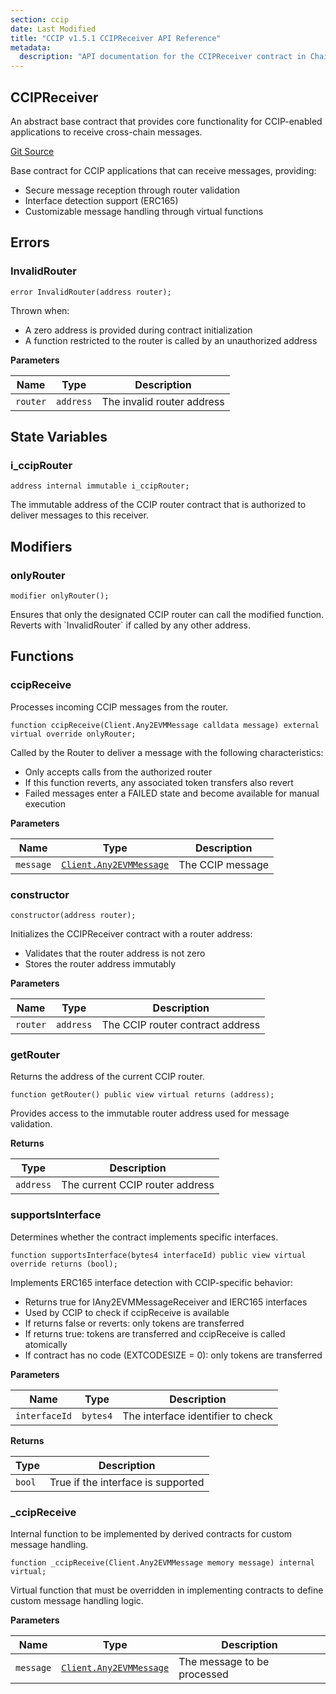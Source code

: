 ```yaml
---
section: ccip
date: Last Modified
title: "CCIP v1.5.1 CCIPReceiver API Reference"
metadata:
  description: "API documentation for the CCIPReceiver contract in Chainlink CCIP v1.5.1, the base contract for applications receiving cross-chain messages."
---
```



<CcipCommon callout="importCCIPPackage151" />

## CCIPReceiver

An abstract base contract that provides core functionality for CCIP-enabled applications to receive cross-chain messages.

[Git Source](https://github.com/smartcontractkit/ccip/blob/0df0625eea603ba8572d5382d72979a7f2b12bfb/contracts/src/v0.8/ccip/applications/CCIPReceiver.sol)

<Aside>
Base contract for CCIP applications that can receive messages, providing:

- Secure message reception through router validation
- Interface detection support (ERC165)
- Customizable message handling through virtual functions

</Aside>

## Errors

### InvalidRouter

```solidity
error InvalidRouter(address router);
```

<Aside>

Thrown when:

- A zero address is provided during contract initialization
- A function restricted to the router is called by an unauthorized address

</Aside>

**Parameters**

| Name     | Type      | Description                |
| -------- | --------- | -------------------------- |
| `router` | `address` | The invalid router address |

## State Variables

### i_ccipRouter

```solidity
address internal immutable i_ccipRouter;
```

<Aside>
  The immutable address of the CCIP router contract that is authorized to deliver messages to this receiver.
</Aside>

## Modifiers

### onlyRouter

```solidity
modifier onlyRouter();
```

<Aside>
  Ensures that only the designated CCIP router can call the modified function. Reverts with `InvalidRouter` if called by
  any other address.
</Aside>

## Functions

### ccipReceive

Processes incoming CCIP messages from the router.

```solidity
function ccipReceive(Client.Any2EVMMessage calldata message) external virtual override onlyRouter;
```

<Aside>

Called by the Router to deliver a message with the following characteristics:

- Only accepts calls from the authorized router
- If this function reverts, any associated token transfers also revert
- Failed messages enter a FAILED state and become available for manual execution

</Aside>

**Parameters**

| Name      | Type                                                                        | Description      |
| --------- | --------------------------------------------------------------------------- | ---------------- |
| `message` | [`Client.Any2EVMMessage`](/ccip/api-reference/v1.5.1/client#any2evmmessage) | The CCIP message |

### constructor

```solidity
constructor(address router);
```

<Aside>

Initializes the CCIPReceiver contract with a router address:

- Validates that the router address is not zero
- Stores the router address immutably

</Aside>

**Parameters**

| Name     | Type      | Description                      |
| -------- | --------- | -------------------------------- |
| `router` | `address` | The CCIP router contract address |

### getRouter

Returns the address of the current CCIP router.

```solidity
function getRouter() public view virtual returns (address);
```

<Aside>Provides access to the immutable router address used for message validation.</Aside>

**Returns**

| Type      | Description                     |
| --------- | ------------------------------- |
| `address` | The current CCIP router address |

### supportsInterface

Determines whether the contract implements specific interfaces.

```solidity
function supportsInterface(bytes4 interfaceId) public view virtual override returns (bool);
```

<Aside>

Implements ERC165 interface detection with CCIP-specific behavior:

- Returns true for IAny2EVMMessageReceiver and IERC165 interfaces
- Used by CCIP to check if ccipReceive is available
- If returns false or reverts: only tokens are transferred
- If returns true: tokens are transferred and ccipReceive is called atomically
- If contract has no code (EXTCODESIZE = 0): only tokens are transferred

</Aside>

**Parameters**

| Name          | Type     | Description                       |
| ------------- | -------- | --------------------------------- |
| `interfaceId` | `bytes4` | The interface identifier to check |

**Returns**

| Type   | Description                        |
| ------ | ---------------------------------- |
| `bool` | True if the interface is supported |

### \_ccipReceive

Internal function to be implemented by derived contracts for custom message handling.

```solidity
function _ccipReceive(Client.Any2EVMMessage memory message) internal virtual;
```

<Aside>
  Virtual function that must be overridden in implementing contracts to define custom message handling logic.
</Aside>

**Parameters**

| Name      | Type                                                                        | Description                 |
| --------- | --------------------------------------------------------------------------- | --------------------------- |
| `message` | [`Client.Any2EVMMessage`](/ccip/api-reference/v1.5.1/client#any2evmmessage) | The message to be processed |
